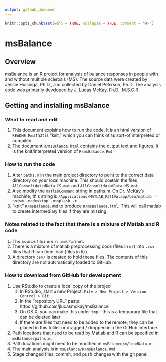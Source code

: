 ```yaml
---
output: github_document
---
```


<!-- README.md is generated from README.Rmd. Please edit that file -->

```r
knitr::opts_chunk$set(echo = TRUE, collapse = TRUE, comment = "#>")
```

# msBalance

## Overview

msBalance is an R project for analysis of balance responses in people with and without multiple sclerosis (MS).
The source data were created by Jessie Huisinga, Ph.D., and collected by Daniel Peterson, Ph.D.
The analysis code was primarily developed by J. Lucas McKay, Ph.D., M.S.C.R.

## Getting and installing msBalance


### What to read and edit
1. This document explains how to run the code. It is an html version of `README.Rmd` that is "knit," which you can think of as sort-of interpreted or compiled.
1. The document `R/msBalance.html` contains the output text and figures. It is the knit/interpreted version of `R/msBalance.Rmd`

### How to run the code
1. Alter `paths.m` in the main project directory to point to the correct data directory on your local machine. This should contain the files `AllConsolidatedData_CS.mat` and `AllConsolidatedData_MS.mat`
1. Also modify the `matlabCommand` string in paths.m. On Dr. McKay's machine, this string is `/Applications/MATLAB_R2019a.app/bin/matlab -nojvm -nodesktop -nosplash -r`
1. "knit" `R/msBalance.Rmd` to produce `R/msBalance.html`. This will call matlab to create intermediary files if they are missing.

### Notes related to the fact that there is a mixture of Matlab and R code
1. The source files are in `.mat` format.
1. There is a mixture of matlab preprocessing code (files in `m/`) into `.csv` files that R can then read (files in `R/`).
1. A directory `csv/` is created to hold these files. The contents of this directory are not automatically loaded to GitHub.

### How to download from GitHub for development
1. Use RStudio to create a local copy of the project
    1. In RStudio, start a new Project: `File > New Project > Version Control > Git`
    1. In the “repository URL” paste: https://github.com/jlucasmckay/msBalance
    1. On OS X, you can make this under `tmp` - this is a temporary file that can be deleted later
    1. If there are files that need to be added to the remote, they can be placed in this folder or dragged / dropped into the GitHub interface.
1. Path locations that need to be read by Matlab and R can be specified in `msBalance/paths.m`.
1. Path locations might need to be modified in `msBalance/m/loadData.m`.
1. The main analysis is in `msBalance/R/msBalance.Rmd`
1. Stage changed files, commit, and push changes with the git panel.


